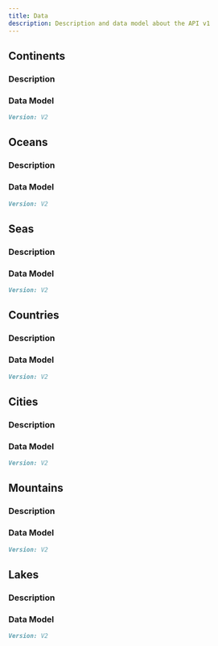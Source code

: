 ```yaml
---
title: Data
description: Description and data model about the API v1
---
```


## Continents

### Description

### Data Model

```md
Version: V2
```

## Oceans

### Description

### Data Model

```md
Version: V2
```

## Seas

### Description

### Data Model

```md
Version: V2
```

## Countries

### Description

### Data Model

```md
Version: V2
```

## Cities

### Description

### Data Model

```md
Version: V2
```

## Mountains

### Description

### Data Model

```md
Version: V2
```

## Lakes

### Description

### Data Model

```md
Version: V2
```
